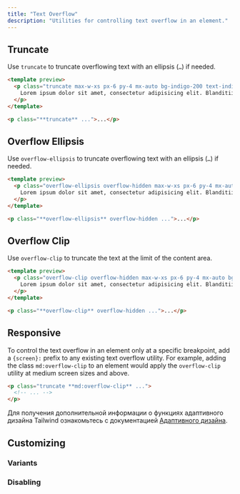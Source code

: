 ```yaml
---
title: "Text Overflow"
description: "Utilities for controlling text overflow in an element."
---
```




## Truncate

Use `truncate` to truncate overflowing text with an ellipsis (<code>…</code>) if needed.

```html indigo
<template preview>
  <p class="truncate max-w-xs px-6 py-4 mx-auto bg-indigo-200 text-indigo-500 font-medium rounded-lg">
    Lorem ipsum dolor sit amet, consectetur adipisicing elit. Blanditiisitaquequodpraesentiumexplicaboincidunt? Dolores beatae nam at sed dolorum ratione dolorem nisi velit cum.
  </p>
</template>

<p class="**truncate** ...">...</p>
```

## Overflow Ellipsis

Use `overflow-ellipsis` to truncate overflowing text with an ellipsis (<code>…</code>) if needed.

```html emerald
<template preview>
  <p class="overflow-ellipsis overflow-hidden max-w-xs px-6 py-4 mx-auto bg-emerald-200 text-emerald-500 font-medium rounded-lg">
    Lorem ipsum dolor sit amet, consectetur adipisicing elit. Blanditiisitaquequodpraesentiumexplicaboincidunt? Dolores beatae nam at sed dolorum ratione dolorem nisi velit cum.
  </p>
</template>

<p class="**overflow-ellipsis** overflow-hidden ...">...</p>
```

## Overflow Clip

Use `overflow-clip` to truncate the text at the limit of the content area.

```html lightBlue
<template preview>
  <p class="overflow-clip overflow-hidden max-w-xs px-6 py-4 mx-auto bg-light-blue-200 text-light-blue-500 font-medium rounded-lg">
    Lorem ipsum dolor sit amet, consectetur adipisicing elit. Blanditiisitaquequodpraesentiumexplicaboincidunt? Dolores beatae nam at sed dolorum ratione dolorem nisi velit cum.
  </p>
</template>

<p class="**overflow-clip** overflow-hidden ...">...</p>
```

## Responsive

To control the text overflow in an element only at a specific breakpoint, add a `{screen}:` prefix to any existing text overflow utility. For example, adding the class `md:overflow-clip` to an element would apply the `overflow-clip` utility at medium screen sizes and above.

```html
<p class="truncate **md:overflow-clip** ...">
  <!-- ... -->
</p>
```

Для получения дополнительной информации о функциях адаптивного дизайна Tailwind ознакомьтесь с документацией [Адаптивного дизайна](/docs/responsive-design).

## Customizing

### Variants

<Variants plugin="textOverflow" />

### Disabling

<Disabling plugin="textOverflow" />
